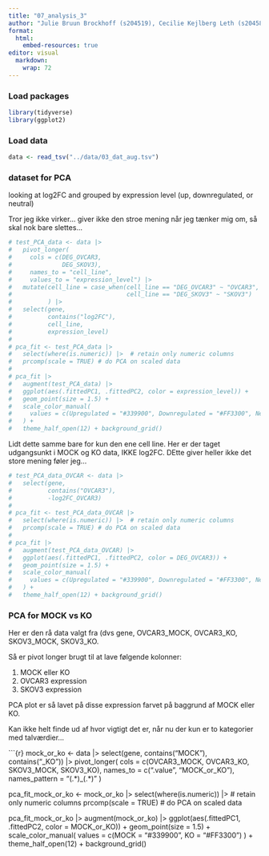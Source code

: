 ```yaml
---
title: "07_analysis_3"
author: "Julie Bruun Brockhoff (s204519), Cecilie Kejlberg Leth (s204584), Amalie Drud Nielsen (s204560), Chrysillis Hellemann Polhaus (s153664), Lise Lotte Eriksen (s154123)"
format: 
  html:
    embed-resources: true
editor: visual
  markdown: 
    wrap: 72
---
```


### Load packages

```r
library(tidyverse) 
library(ggplot2)
```

### Load data

```r
data <- read_tsv("../data/03_dat_aug.tsv")
```

### dataset for PCA

looking at log2FC and grouped by expression level (up, downregulated, or neutral)

Tror jeg ikke virker... giver ikke den stroe mening når jeg tænker mig om, så skal nok bare slettes...

```r
# test_PCA_data <- data |> 
#   pivot_longer(
#     cols = c(DEG_OVCAR3, 
#              DEG_SKOV3), 
#     names_to = "cell_line", 
#     values_to = "expression_level") |> 
#   mutate(cell_line = case_when(cell_line == "DEG_OVCAR3" ~ "OVCAR3",
#                                cell_line == "DEG_SKOV3" ~ "SKOV3")
#          ) |> 
#   select(gene, 
#          contains("log2FC"), 
#          cell_line, 
#          expression_level)
# 
# pca_fit <- test_PCA_data |> 
#   select(where(is.numeric)) |>  # retain only numeric columns
#   prcomp(scale = TRUE) # do PCA on scaled data
# 
# pca_fit |> 
#   augment(test_PCA_data) |> 
#   ggplot(aes(.fittedPC1, .fittedPC2, color = expression_level)) +
#   geom_point(size = 1.5) +
#   scale_color_manual(
#     values = c(Upregulated = "#339900", Downregulated = "#FF3300", Neutral = "#003399")
#   ) +
#   theme_half_open(12) + background_grid()
```

Lidt dette samme bare for kun den ene cell line. Her er der taget udgangsunkt i MOCK og KO data, IKKE log2FC. DEtte giver heller ikke det store mening føler jeg...

```r
# test_PCA_data_OVCAR <- data |> 
#   select(gene, 
#          contains("OVCAR3"),
#          -log2FC_OVCAR3)
# 
# pca_fit <- test_PCA_data_OVCAR |> 
#   select(where(is.numeric)) |>  # retain only numeric columns
#   prcomp(scale = TRUE) # do PCA on scaled data
# 
# pca_fit |> 
#   augment(test_PCA_data_OVCAR) |> 
#   ggplot(aes(.fittedPC1, .fittedPC2, color = DEG_OVCAR3)) +
#   geom_point(size = 1.5) +
#   scale_color_manual(
#     values = c(Upregulated = "#339900", Downregulated = "#FF3300", Neutral = "#003399")
#   ) +
#   theme_half_open(12) + background_grid()
```

### PCA for MOCK vs KO

Her er den rå data valgt fra (dvs gene, OVCAR3_MOCK, OVCAR3_KO, SKOV3_MOCK, SKOV3_KO.

Så er pivot longer brugt til at lave følgende kolonner:

1.  MOCK eller KO
2.  OVCAR3 expression
3.  SKOV3 expression

PCA plot er så lavet på disse expression farvet på baggrund af MOCK eller KO.

Kan ikke helt finde ud af hvor vigtigt det er, når nu der kun er to kategorier med talværdier...

\`\`\`{r} mock_or_ko \<- data \|\> select(gene, contains("MOCK"), contains("\_KO")) \|\> pivot_longer( cols = c(OVCAR3_MOCK, OVCAR3_KO, SKOV3_MOCK, SKOV3_KO), names_to = c(".value", "MOCK_or_KO"), names_pattern = "(.\*)\_(.\*)" )

pca_fit_mock_or_ko \<- mock_or_ko \|\> select(where(is.numeric)) \|\> \# retain only numeric columns prcomp(scale = TRUE) \# do PCA on scaled data

pca_fit_mock_or_ko \|\> augment(mock_or_ko) \|\> ggplot(aes(.fittedPC1, .fittedPC2, color = MOCK_or_KO)) + geom_point(size = 1.5) + scale_color_manual( values = c(MOCK = "#339900", KO = "#FF3300") ) + theme_half_open(12) + background_grid()
